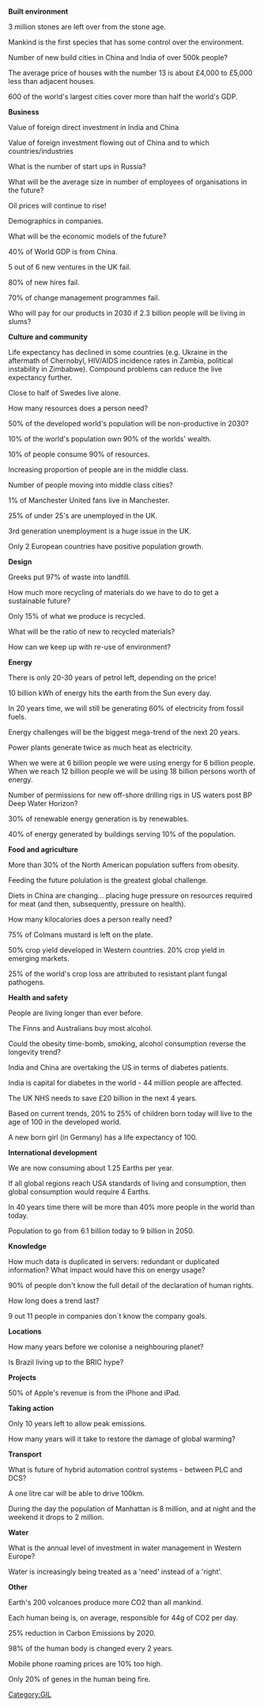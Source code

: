 '''Built environment'''

3 million stones are left over from the stone age.

Mankind is the first species that has some control over the environment.

Number of new build cities in China and India of over 500k people?

The average price of houses with the number 13 is about £4,000 to £5,000 less than adjacent houses.

600 of the world's largest cities cover more than half the world's GDP.

'''Business'''

Value of foreign direct investment in India and China

Value of foreign investment flowing out of China and to which countries/industries

What is the number of start ups in Russia?

What will be the average size in number of employees of organisations in the future?

Oil prices will continue to rise!

Demographics in companies.

What will be the economic models of the future?

40% of World GDP is from China.

5 out of 6 new ventures in the UK fail.

80% of new hires fail.

70% of change management programmes fail.

Who will pay for our products in 2030 if 2.3 billion people will be living in slums?

'''Culture and community'''

Life expectancy has declined in some countries (e.g. Ukraine in the aftermath of Chernobyl, HIV/AIDS incidence rates in Zambia, political instability in Zimbabwe). Compound problems can reduce the live expectancy further.

Close to half of Swedes live alone.

How many resources does a person need?

50% of the developed world's population will be non-productive in 2030?

10% of the world's population own 90% of the worlds' wealth.

10% of people consume 90% of resources.

Increasing proportion of people are in the middle class.

Number of people moving into middle class cities?

1% of Manchester United fans live in Manchester.

25% of under 25's are unemployed in the UK.

3rd generation unemployment is a huge issue in the UK.

Only 2 European countries have positive population growth.

'''Design'''

Greeks put 97% of waste into landfill.

How much more recycling of materials do we have to do to get a sustainable future?

Only 15% of what we produce is recycled.

What will be the ratio of new to recycled materials?

How can we keep up with re-use of environment?

'''Energy'''

There is only 20-30 years of petrol left, depending on the price!

10 billion kWh of energy hits the earth from the Sun every day.

In 20 years time, we will still be generating 60% of electricity from fossil fuels.

Energy challenges will be the biggest mega-trend of the next 20 years.

Power plants generate twice as much heat as electricity.

When we were at 6 billion people we were using energy for 6 billion people. When we reach 12 billion people we will be using 18 billion persons worth of energy.

Number of permissions for new off-shore drilling rigs in US waters post BP Deep Water Horizon?

30% of renewable energy generation is by renewables.

40% of energy generated by buildings serving 10% of the population.

'''Food and agriculture'''

More than 30% of the North American population suffers from obesity.

Feeding the future polulation is the greatest global challenge.

Diets in China are changing... placing huge pressure on resources required for meat (and then, subsequently, pressure on health).

How many kilocalories does a person really need?

75% of Colmans mustard is left on the plate.

50% crop yield developed in Western countries. 20% crop yield in emerging markets.

25% of the world's crop loss are attributed to resistant plant fungal pathogens.

'''Health and safety'''

People are living longer than ever before.

The Finns and Australians buy most alcohol.

Could the obesity time-bomb, smoking, alcohol consumption reverse the longevity trend?

India and China are overtaking the US in terms of diabetes patients.

India is capital for diabetes in the world - 44 million people are affected.

The UK NHS needs to save £20 billion in the next 4 years.

Based on current trends, 20% to 25% of children born today will live to the age of 100 in the developed world.

A new born girl (in Germany) has a life expectancy of 100.

'''International development'''

We are now consuming about 1.25 Earths per year.

If all global regions reach USA standards of living and consumption, then global consumption would require 4 Earths.

In 40 years time there will be more than 40% more people in the world than today.

Population to go from 6.1 billion today to 9 billion in 2050.

'''Knowledge'''

How much data is duplicated in servers: redundant or duplicated information? What impact would have this on energy usage?

90% of people don't know the full detail of the declaration of human rights.

How long does a trend last?

9 out 11 people in companies don´t know the company goals.

'''Locations'''

How many years before we colonise a neighbouring planet?

Is Brazil living up to the BRIC hype?

'''Projects'''

50% of Apple's revenue is from the iPhone and iPad.

'''Taking action'''

Only 10 years left to allow peak emissions.

How many years will it take to restore the damage of global warming?

'''Transport'''

What is future of hybrid automation control systems - between PLC and DCS?

A one litre car will be able to drive 100km.

During the day the population of Manhattan is 8 million, and at night and the weekend it drops to 2 million.

'''Water'''

What is the annual level of investment in water management in Western Europe?

Water is increasingly being treated as a 'need' instead of a 'right'.

'''Other'''

Earth's 200 volcanoes produce more CO2 than all mankind.

Each human being is, on average, responsible for 44g of CO2 per day.

25% reduction in Carbon Emissions by 2020.

98% of the human body is changed every 2 years.

Mobile phone roaming prices are 10% too high.

Only 20% of genes in the human being fire.

[[Category:GIL]]